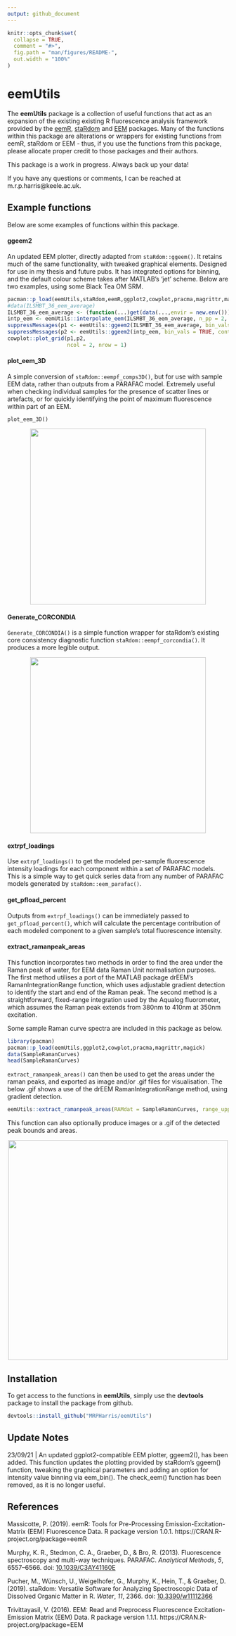 ```yaml
---
output: github_document
---
```


<!-- README.md is generated from README.Rmd. Please edit that file -->

```r
knitr::opts_chunk$set(
  collapse = TRUE,
  comment = "#>",
  fig.path = "man/figures/README-",
  out.width = "100%"
)
```

# eemUtils

<!-- badges: start -->

<!-- badges: end -->

The **eemUtils** package is a collection of useful functions that act as an expansion of the existing existing R fluorescence analysis framework provided by the [eemR](https://cran.r-project.org/web/packages/eemR/index.html), [staRdom](https://github.com/MatthiasPucher/staRdom) and [EEM](https://CRAN.R-project.org/package=EEM) packages. Many of the functions within this package are alterations or wrappers for existing functions from eemR, staRdom or EEM - thus, if you use the functions from this package, please allocate proper credit to those packages and their authors. 

This package is a work in progress. Always back up your data! 

If you have any questions or comments, I can be reached at m.r.p.harris@keele.ac.uk. 

## Example functions

Below are some examples of functions within this package.

#### ggeem2

An updated EEM plotter, directly adapted from `staRdom::ggeem()`. It retains much of the same functionality, with tweaked graphical elements. Designed for use in my thesis and future pubs. It has integrated options for binning, and the default colour scheme takes after MATLAB's 'jet' scheme. Below are two examples, using some Black Tea OM SRM.

```r
pacman::p_load(eemUtils,staRdom,eemR,ggplot2,cowplot,pracma,magrittr,magick,tidyverse)
#data(ILSMBT_36_eem_average)
ILSMBT_36_eem_average <- (function(...)get(data(...,envir = new.env())))("ILSMBT_36_eem_average")
intp_eem <- eemUtils::interpolate_eem(ILSMBT_36_eem_average, n_pp = 2, verbose = FALSE)
suppressMessages(p1 <- eemUtils::ggeem2(ILSMBT_36_eem_average, bin_vals = FALSE, contour = TRUE, legend = FALSE, title_text = "Black tea 36-EEM avg") + theme(aspect.ratio = 1/1))
suppressMessages(p2 <- eemUtils::ggeem2(intp_eem, bin_vals = TRUE, contour = FALSE, legend = FALSE, title_text = "Black tea 36-EEM avg interp + bin") + theme(aspect.ratio = 1/1))
cowplot::plot_grid(p1,p2,
                   ncol = 2, nrow = 1)

```

#### plot_eem_3D

A simple conversion of `staRdom::eempf_comps3D()`, but for use with sample EEM data, rather than outputs from a PARAFAC model. Extremely useful when checking individual samples for the presence of scatter lines or artefacts, or for quickly identifying the point of maximum fluorescence within part of an EEM.

```
plot_eem_3D()
```
<p align="center">
  <img src="man/figures/3D_eem_example.png" height="400px" />
</p>

#### Generate_CORCONDIA

`Generate_CORCONDIA()` is a simple function wrapper for staRdom's existing core consistency diagnostic function `staRdom::eempf_corcondia()`. It produces a more legible output.

<p align="center">
  <img src="man/figures/generate_CORCONDIA_example.PNG" height="400px" />
</p>

#### extrpf_loadings

Use `extrpf_loadings()` to get the modeled per-sample fluorescence intensity loadings for each component within a set of PARAFAC models. This is a simple way to get quick series data from any number of PARAFAC models generated by `staRdom::eem_parafac()`.

#### get_pfload_percent

Outputs from `extrpf_loadings()` can be immediately passed to `get_pfload_percent()`, which will calculate the percentage contribution of each modeled component to a given sample's total fluorescence intensity.

#### extract_ramanpeak_areas

This function incorporates two methods in order to find the area under the Raman peak of water, for EEM data Raman Unit normalisation purposes. The first method utilises a port of the MATLAB package drEEM's RamanIntegrationRange function, which uses adjustable gradient detection to identify the start and end of the Raman peak. The second method is a straightforward, fixed-range integration used by the Aqualog fluorometer, which assumes the Raman peak extends from 380nm to 410nm at 350nm excitation.

Some sample Raman curve spectra are included in this package as below.

```r
library(pacman)
pacman::p_load(eemUtils,ggplot2,cowplot,pracma,magrittr,magick)
data(SampleRamanCurves)
head(SampleRamanCurves)
```

`extract_ramanpeak_areas()` can then be used to get the areas under the raman peaks, and exported as image and/or .gif files for visualisation. The below .gif shows a use of the drEEM RamanIntegrationRange method, using gradient detection. 

```r
eemUtils::extract_ramanpeak_areas(RAMdat = SampleRamanCurves, range_upper = 500, method = "RIR", output_dir = NULL, gif = FALSE)
```

This function can also optionally produce images or a .gif of the detected peak bounds and areas.

<p align="center">
  <img src="man/figures/Peaks_RIR.gif" height="500px" />
</p>


## Installation

To get access to the functions in **eemUtils**, simply use the **devtools** package to install the package from github.

```r
devtools::install_github("MRPHarris/eemUtils")
```

## Update Notes

23/09/21 | An updated ggplot2-compatible EEM plotter, ggeem2(), has been added. This function updates the plotting provided by staRdom's ggeem() function, tweaking the graphical parameters and adding an option for intensity value binning via eem_bin(). The check_eem() function has been removed, as it is no longer useful. 

## References

Massicotte, P. (2019). eemR: Tools for Pre-Processing Emission-Excitation-Matrix (EEM) Fluorescence Data. R
  package version 1.0.1. https://CRAN.R-project.org/package=eemR

Murphy, K. R., Stedmon, C. A., Graeber, D., & Bro, R. (2013). Fluorescence spectroscopy and multi-way techniques. PARAFAC. _Analytical Methods_, *5*, 6557–6566. doi: [10.1039/C3AY41160E](https://doi.org/10.1039/C3AY41160E)

Pucher, M., Wünsch, U., Weigelhofer, G., Murphy, K., Hein, T., & Graeber, D. (2019). staRdom: Versatile Software for Analyzing Spectroscopic Data of Dissolved Organic Matter in R. _Water_, *11*, 2366. doi: [10.3390/w11112366](https://doi.org/10.3390/w11112366)

Trivittayasil, V. (2016). EEM: Read and Preprocess Fluorescence Excitation-Emission Matrix (EEM) Data. R package
  version 1.1.1. https://CRAN.R-project.org/package=EEM
